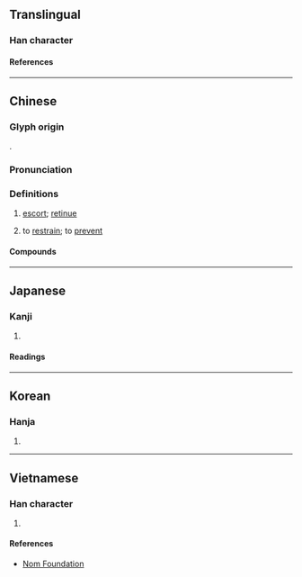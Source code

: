 {{character info/new}}
==Translingual==

===Han character===
{{Han char|rn=63|rad=戶|as=07|sn=11|four=72217|canj=HSRAU,ISRAU|ids=⿸戶邑, ⿸户邑, ⿸戸邑}}

====References====
{{Han ref|kx=0416.160|dkj=11746|dj=0761.200|hdz=32264.010|uh=6248}}

----

==Chinese==
{{zh-forms}}

===Glyph origin===
{{Han etym}}
{{Han compound|戸|邑|ls=psc|c1=p|c2=s|t2=area}}.

===Pronunciation===
{{zh-pron
|m=hù
|c=wu6
|mn=qz:hǒ͘/tw,xm,zz:hō͘
|mc=y
|oc=y
|cat=n,a
}}

===Definitions===
{{zh-hanzi}}

# {{lb|zh|literary}} [[escort]]; [[retinue]]
# {{lb|zh|literary}} to [[restrain]]; to [[prevent]]

====Compounds====
{{zh-der|專恣跋扈|專橫跋扈|扈帶|扈從|扈扈|扈蹕|扈養|扈駕|桑扈|跋扈|跋扈自恣|輈張跋扈|飛揚跋扈}}

----

==Japanese==

===Kanji===
{{ja-kanji|grade=|rs=戶07}}

# {{rfdef|ja|sort=戶07}}

====Readings====
{{ja-readings
|goon=ぐ, ご
|kanon=こ
|kun=したが-う<したが-ふ
}}

----

==Korean==

===Hanja===
{{ko-hanja|호}}

# {{rfdef|ko|sort=戶07}}

----

==Vietnamese==

===Han character===
{{vi-readings|rs=戶07|reading=hộ}}

# {{rfdef|vi|sort=戶07}}

====References====
* [http://nomfoundation.org/common/nom_details.php?codepoint=6248 Nom Foundation]